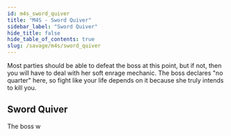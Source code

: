 ```yaml
---
id: m4s_sword_quiver
title: "M4S - Sword Quiver"
sidebar_label: "Sword Quiver"
hide_title: false
hide_table_of_contents: true
slug: /savage/m4s/sword_quiver
---
```


Most parties should be able to defeat the boss at this point, but if not, then you will have to deal with her soft enrage mechanic. The boss declares "no quarter" here, so fight like your life depends on it because she truly intends to kill you.

## Sword Quiver

The boss w